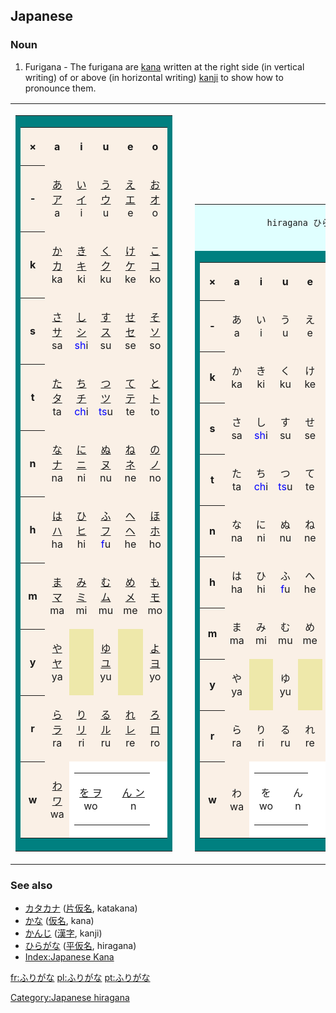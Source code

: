 ==Japanese==
===Noun===
{{ja-noun|h|rom=furigana}}

#{{ja-def|振り仮名}} Furigana - The furigana are [[kana]] written at the right side (in vertical writing) of or above (in horizontal writing) [[kanji]] to show how to pronounce them.

<table border=0 cellspacing=0 cellpadding=0>
<tr valign=bottom><td>
	<table border=0 cellspacing=0 cellpadding=0>
	<tr><td bgcolor=teal>
		<table border=0 cellspacing=1 cellpadding=4>
		<tr align=center bgcolor="linen">
			<th>&times;</th>
			<th>a</th>
			<th>i</th>
			<th>u</th>
			<th>e</th>
			<th>o</th>
		</tr>
		<tr align=center bgcolor="linen">
			<th>&nbsp;-&nbsp;</th>
			<td>[[Index:Japanese/あ|あ ア]]<br> a </td>
			<td>[[Index:Japanese/い|い イ]]<br> i </td>
			<td>[[Index:Japanese/う|う ウ]]<br> u </td>
			<td>[[Index:Japanese/え|え エ]]<br> e </td>
			<td>[[Index:Japanese/お|お オ]]<br> o </td>
		</tr>
		<tr align=center bgcolor="linen">
			<th>&nbsp;k&nbsp;</th>
			<td>[[Index:Japanese/か|か カ]]<br> ka </td>
			<td>[[Index:Japanese/き|き キ]]<br> ki </td>
			<td>[[Index:Japanese/く|く ク]]<br> ku </td>
			<td>[[Index:Japanese/け|け ケ]]<br> ke </td>
			<td>[[Index:Japanese/こ|こ コ]]<br> ko </td>
		</tr>
		<tr align=center valign=center bgcolor="linen">
			<th>&nbsp;s&nbsp;</th>
			<td>[[Index:Japanese/さ|さ サ]]<br> sa </td>
			<td>[[Index:Japanese/し|し シ]]<br>
					<font color=blue>sh</font>i</td>
			<td>[[Index:Japanese/す|す ス]]<br> su </td>
			<td>[[Index:Japanese/せ|せ セ]]<br> se </td>
			<td>[[Index:Japanese/そ|そ ソ]]<br> so </td>
		</tr>
		<tr align=center bgcolor="linen">
			<th>&nbsp;t&nbsp;</th>
			<td>[[Index:Japanese/た|た タ]]<br> ta </td>
			<td>[[Index:Japanese/ち|ち チ]]<br>
					<font color=blue>ch</font>i</td>
			<td>[[Index:Japanese/つ|つ ツ]]<br>
					<font color=blue>ts</font>u</td>
			<td>[[Index:Japanese/て|て テ]]<br> te </td>
			<td>[[Index:Japanese/と|と ト]]<br> to </td>
		</tr>
		<tr align=center bgcolor="linen">
			<th>&nbsp;n&nbsp;</th>
			<td>[[Index:Japanese/な|な ナ]]<br> na </td>
			<td>[[Index:Japanese/に|に ニ]]<br> ni </td>
			<td>[[Index:Japanese/ぬ|ぬ ヌ]]<br> nu </td>
			<td>[[Index:Japanese/ね|ね ネ]]<br> ne </td>
			<td>[[Index:Japanese/の|の ノ]]<br> no </td>
		</tr>
		<tr align=center bgcolor="linen">
			<th>&nbsp;h&nbsp;</th>
			<td>[[Index:Japanese/は|は ハ]]<br> ha </td>
			<td>[[Index:Japanese/ひ|ひ ヒ]]<br> hi </td>
			<td>[[Index:Japanese/ふ|ふ フ]]<br>
					<font color=blue>f</font>u</td>
			<td>[[Index:Japanese/へ|へ ヘ]]<br> he </td>
			<td>[[Index:Japanese/ほ|ほ ホ]]<br> ho </td>
		</tr>
		<tr align=center bgcolor="linen">
			<th>&nbsp;m&nbsp;</th>
			<td>[[Index:Japanese/ま|ま マ]]<br> ma </td>
			<td>[[Index:Japanese/み|み ミ]]<br> mi </td>
			<td>[[Index:Japanese/む|む ム]]<br> mu </td>
			<td>[[Index:Japanese/め|め メ]]<br> me </td>
			<td>[[Index:Japanese/も|も モ]]<br> mo </td>
		</tr>
		<tr align=center bgcolor="linen">
			<th>&nbsp;y&nbsp;</th>
			<td>[[Index:Japanese/や|や ヤ]]<br> ya </td>
			<td bgcolor="palegoldenrod">			</td>
			<td>[[Index:Japanese/ゆ|ゆ ユ]]<br> yu </td>
			<td bgcolor="palegoldenrod">			</td>
			<td>[[Index:Japanese/よ|よ ヨ]]<br> yo </td>
		</tr>
		<tr align=center bgcolor="linen">
			<th>&nbsp;r&nbsp;</th>
			<td>[[Index:Japanese/ら|ら ラ]]<br> ra </td>
			<td>[[Index:Japanese/り|り リ]]<br> ri </td>
			<td>[[Index:Japanese/る|る ル]]<br> ru </td>
			<td>[[Index:Japanese/れ|れ レ]]<br> re </td>
			<td>[[Index:Japanese/ろ|ろ ロ]]<br> ro </td>
		</tr>
		<tr align=center bgcolor="linen">
			<th>&nbsp;w&nbsp;</th>
			<td>[[Index:Japanese/わ|わ ワ]]<br> wa </td>
			<td colspan=4 bgcolor="white" align="right">
				<table border=0 cellspacing=0 cellpadding=1>
				<tr align=center>
				<td>[[Index:Japanese/を|を ヲ]]<br> wo </td>
				<td><br></td>
				<td>[[Index:Japanese/ん|ん ン]]<br> n	</td>
				</tr>
				</table>
			</td>
		</tr>
		</table>
	</td>
	</tr>
	</table>
</td><td>
&nbsp;
</td><td>
	<table border=0 cellspacing=0 cellpadding=0>
	<tr><td bgcolor=lightcyan colspan=6 align=right>
		 hiragana ひらがな
	</td>
	<tr><td bgcolor=teal>
		<table border=0 cellspacing=1 cellpadding=4>
		<tr align=center bgcolor="linen">
			<th>&times;</th>
			<th>&nbsp;a&nbsp;</th>
			<th>&nbsp;i&nbsp;</th>
			<th>&nbsp;u&nbsp;</th>
			<th>&nbsp;e&nbsp;</th>
			<th>&nbsp;o&nbsp;</th>
		</tr>
		<tr align=center bgcolor="linen">
			<th>&nbsp;-&nbsp;</th>
			<td>あ<br> a </td>
			<td>い<br> i </td>
			<td>う<br> u </td>
			<td>え<br> e </td>
			<td>お<br> o </td>
		</tr>
		<tr align=center bgcolor="linen">
			<th>&nbsp;k&nbsp;</th>
			<td>か<br> ka </td>
			<td>き<br> ki </td>
			<td>く<br> ku </td>
			<td>け<br> ke </td>
			<td>こ<br> ko </td>
		</tr>
		<tr align=center valign=center bgcolor="linen">
			<th>&nbsp;s&nbsp;</th>
			<td>さ<br> sa </td>
			<td>し<br>
					<font color=blue>sh</font>i</td>
			<td>す<br> su </td>
			<td>せ<br> se </td>
			<td>そ<br> so </td>
		</tr>
		<tr align=center bgcolor="linen">
			<th>&nbsp;t&nbsp;</th>
			<td>た<br> ta </td>
			<td>ち<br>
					<font color=blue>ch</font>i</td>
			<td>つ<br>
					<font color=blue>ts</font>u</td>
			<td>て<br> te </td>
			<td>と<br> to </td>
		</tr>
		<tr align=center bgcolor="linen">
			<th>&nbsp;n&nbsp;</th>
			<td>な<br> na </td>
			<td>に<br> ni </td>
			<td>ぬ<br> nu </td>
			<td>ね<br> ne </td>
			<td>の<br> no </td>
		</tr>
		<tr align=center bgcolor="linen">
			<th>&nbsp;h&nbsp;</th>
			<td>は<br> ha </td>
			<td>ひ<br> hi </td>
			<td>ふ<br>
					<font color=blue>f</font>u</td>
			<td>へ<br> he </td>
			<td>ほ<br> ho </td>
		</tr>
		<tr align=center bgcolor="linen">
			<th>&nbsp;m&nbsp;</th>
			<td>ま<br> ma </td>
			<td>み<br> mi </td>
			<td>む<br> mu </td>
			<td>め<br> me </td>
			<td>も<br> mo </td>
		</tr>
		<tr align=center bgcolor="linen">
			<th>&nbsp;y&nbsp;</th>
			<td>や<br> ya </td>
			<td bgcolor="palegoldenrod">			</td>
			<td>ゆ<br> yu </td>
			<td bgcolor="palegoldenrod">			</td>
			<td>よ<br> yo </td>
		</tr>
		<tr align=center bgcolor="linen">
			<th>&nbsp;r&nbsp;</th>
			<td>ら<br> ra </td>
			<td>り<br> ri </td>
			<td>る<br> ru </td>
			<td>れ<br> re </td>
			<td>ろ<br> ro </td>
		</tr>
		<tr align=center bgcolor="linen">
			<th>&nbsp;w&nbsp;</th>
			<td>わ<br> wa </td>
			<td colspan=4 bgcolor="white" align="right">
				<table border=0 cellspacing=0 cellpadding=1>
				<tr align=center>
				<td>を<br> wo </td>
				<td><br></td>
				<td>ん<br> n	</td>
				</tr>
				</table>
			</td>
		</tr>
		</table>
	</td>
	</tr>
	</table>
</td><td>
	&nbsp;
</td><td>
	<table border=0 cellspacing=0 cellpadding=0>
	<tr><td bgcolor=lightcyan colspan=6 align=right>
		 katakana カタカナ
	</td>
	<tr><td bgcolor=teal>
		<table border=0 cellspacing=1 cellpadding=4>
		<tr align=center bgcolor="linen">
			<th>&times;</th>
			<th>&nbsp;a&nbsp;</th>
			<th>&nbsp;i&nbsp;</th>
			<th>&nbsp;u&nbsp;</th>
			<th>&nbsp;e&nbsp;</th>
			<th>&nbsp;o&nbsp;</th>
		</tr>
		<tr align=center bgcolor="linen">
			<th>&nbsp;-&nbsp;</th>
			<td>ア<br> a </td>
			<td>イ<br> i </td>
			<td>ウ<br> u </td>
			<td>エ<br> e </td>
			<td>オ<br> o </td>
		</tr>
		<tr align=center bgcolor="linen">
			<th>&nbsp;k&nbsp;</th>
			<td>カ<br> ka </td>
			<td>キ<br> ki </td>
			<td>ク<br> ku </td>
			<td>ケ<br> ke </td>
			<td>コ<br> ko </td>
		</tr>
		<tr align=center valign=center bgcolor="linen">
			<th>&nbsp;s&nbsp;</th>
			<td>サ<br> sa </td>
			<td>シ<br>
					<font color=blue>sh</font>i</td>
			<td>ス<br> su </td>
			<td>セ<br> se </td>
			<td>ソ<br> so </td>
		</tr>
		<tr align=center bgcolor="linen">
			<th>&nbsp;t&nbsp;</th>
			<td>タ<br> ta </td>
			<td>チ<br>
					<font color=blue>ch</font>i</td>
			<td>ツ<br>
					<font color=blue>ts</font>u</td>
			<td>テ<br> te </td>
			<td>ト<br> to </td>
		</tr>
		<tr align=center bgcolor="linen">
			<th>&nbsp;n&nbsp;</th>
			<td>ナ<br> na </td>
			<td>ニ<br> ni </td>
			<td>ヌ<br> nu </td>
			<td>ネ<br> ne </td>
			<td>ノ<br> no </td>
		</tr>
		<tr align=center bgcolor="linen">
			<th>&nbsp;h&nbsp;</th>
			<td>ハ<br> ha </td>
			<td>ヒ<br> hi </td>
			<td>フ<br>
					<font color=blue>f</font>u</td>
			<td>ヘ<br> he </td>
			<td>ホ<br> ho </td>
		</tr>
		<tr align=center bgcolor="linen">
			<th>&nbsp;m&nbsp;</th>
			<td>マ<br> ma </td>
			<td>ミ<br> mi </td>
			<td>ム<br> mu </td>
			<td>メ<br> me </td>
			<td>モ<br> mo </td>
		</tr>
		<tr align=center bgcolor="linen">
			<th>&nbsp;y&nbsp;</th>
			<td>ヤ<br> ya </td>
			<td bgcolor="palegoldenrod">			</td>
			<td>ユ<br> yu </td>
			<td bgcolor="palegoldenrod">			</td>
			<td>ヨ<br> yo </td>
		</tr>
		<tr align=center bgcolor="linen">
			<th>&nbsp;r&nbsp;</th>
			<td>ラ<br> ra </td>
			<td>リ<br> ri </td>
			<td>ル<br> ru </td>
			<td>レ<br> re </td>
			<td>ロ<br> ro </td>
		</tr>
		<tr align=center bgcolor="linen">
			<th>&nbsp;w&nbsp;</th>
			<td>ワ<br> wa </td>
			<td colspan=4 bgcolor="white" align="right">
				<table border=0 cellspacing=0 cellpadding=1>
				<tr align=center>
				<td>ヲ<br> wo </td>
				<td><br></td>
				<td>ン<br> n	</td>
				</tr>
				</table>
			</td>
		</tr>
		</table>
	</td>
	</tr>
	</table>
</td></tr>
</table>

===See also===
* [[カタカナ]] ([[片仮名]], katakana)<!-- or should we write this one in hiragana too? -->
* [[かな]] ([[仮名]], kana)
* [[かんじ]] ([[漢字]], kanji)
* [[ひらがな]] ([[平仮名]], hiragana)
* [[Index:Japanese Kana]]

[[Category:Japanese hiragana]]

[[fr:ふりがな]]
[[pl:ふりがな]]
[[pt:ふりがな]]